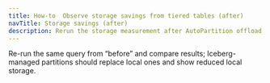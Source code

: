 ```yaml
---
title: How-to  Observe storage savings from tiered tables (after)
navTitle: Storage savings (after)
description: Rerun the storage measurement after AutoPartition offload to see reduced local size.
---
```


Re-run the same query from “before” and compare results; Iceberg-managed partitions should replace local ones and show reduced local storage.

